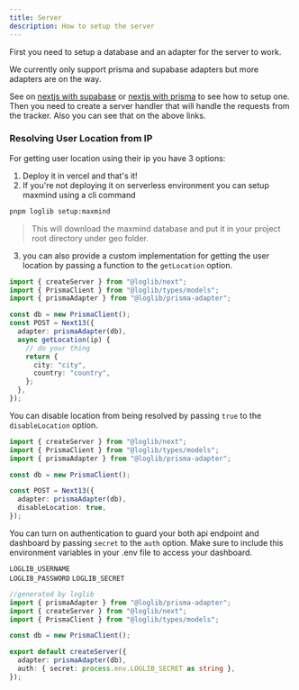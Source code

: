 ```yaml
---
title: Server
description: How to setup the server
---
```


First you need to setup a database and an adapter for the server to work.

<Callout>
  We currently only support prisma and supabase adapters but more adapters are
  on the way.
</Callout>

See on [nextjs with supabase](/get-started/next-js-with-supabase) or [nextjs with prisma](/get-started/next-js-with-supabase)
to see how to setup one. Then you need to create a server handler that will handle
the requests from the tracker. Also you can see that on the above links.

### Resolving User Location from IP

For getting user location using their ip you have 3 options:

1. Deploy it in vercel and that's it!
2. If you're not deploying it on serverless environment you can setup maxmind using a cli command

```bash
pnpm loglib setup:maxmind
```

> This will download the maxmind database and put it in your project root directory under geo folder.

3. you can also provide a custom implementation for getting the user location by passing a function to the `getLocation` option.

```ts
import { createServer } from "@loglib/next";
import { PrismaClient } from "@loglib/types/models";
import { prismaAdapter } from "@loglib/prisma-adapter";

const db = new PrismaClient();
const POST = Next13({
  adapter: prismaAdapter(db),
  async getLocation(ip) {
    // do your thing
    return {
      city: "city",
      country: "country",
    };
  },
});
```

You can disable location from being resolved by passing `true` to the `disableLocation` option.

```ts
import { createServer } from "@loglib/next";
import { PrismaClient } from "@loglib/types/models";
import { prismaAdapter } from "@loglib/prisma-adapter";

const db = new PrismaClient();

const POST = Next13({
  adapter: prismaAdapter(db),
  disableLocation: true,
});
```

You can turn on authentication to guard your both api endpoint and dashboard by passing `secret` to the `auth` option. Make sure to include this environment variables in your .env file to access your dashboard.

`LOGLIB_USERNAME`  
`LOGLIB_PASSWORD`
`LOGLIB_SECRET`

```ts
//generated by loglib
import { prismaAdapter } from "@loglib/prisma-adapter";
import { createServer } from "@loglib/next";
import { PrismaClient } from "@loglib/types/models";

const db = new PrismaClient();

export default createServer({
  adapter: prismaAdapter(db),
  auth: { secret: process.env.LOGLIB_SECRET as string },
});
```
